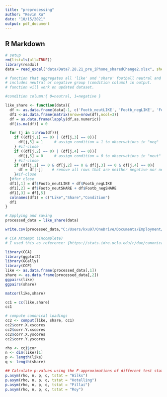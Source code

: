 ```yaml
---
title: "preprocessing"
author: "Kevin Xu"
date: "10/15/2021"
output: pdf_document
---
```


## R Markdown



```r
# setup
rm(list=ls(all=TRUE))
library(readxl)
data = read_excel("data/Data7.28.21_pre_iPhone_sharedChange2.xlsx", sheet="cleaned")
```

```r
# function that aggregates all 'like' and 'share' football neutral and negative variables (4). 
# includes neutral or negative group (condition column) in output.
# function will work on updated dataset.

#condition column:{ 0=neutral, 1=negative }

like_share <- function(data){
  df <- as.data.frame(data[-1, c('Footb_neutLIKE', 'Footb_negLIKE', 'Footb_neutSHARE','Footb_negSHARE')])
  df1 <-as.data.frame(matrix(nrow=nrow(df),ncol=3)) 
  df = as.data.frame(lapply(df,as.numeric))
  df[is.na(df)] = 0

  for (j in 1:nrow(df)){
    if ((df[j,1] == 0) | (df[j,3] == 0)){
      df[j,5] = 1     # assign condition = 1 to observations in "neg"
    } #if-close
    if ((df[j,2] == 0) | (df[j,4] == 0)){
      df[j,5] = 0     # assign condition = 0 to observations in "neut"
    } #if-close
    if (df[j,1] == 0 & df[j,2] == 0 & df[j,3] == 0 & df[j,4] == 0){
      df = df[-j]    # remove all rows that are neither negative nor neutral
    }#if-close
  }#for close
  df1[,1] = df$Footb_neutLIKE + df$Footb_negLIKE
  df1[,2] = df$Footb_neutSHARE + df$Footb_negSHARE
  df1[,3] = df[,5]
  colnames(df1) = c("Like","Share","Condition")
  df1 
}
```

```r
# Applying and saving 
processed_data = like_share(data)

write.csv(processed_data,"C:/Users/kxu97/OneDrive/Documents/Employment/C^2 Research Lab/CCA Example Presentation/neut_neg_preprocess.csv", row.names=FALSE)
```

```r
# CCA Attempt (incomplete)
# I used this as reference: {https://stats.idre.ucla.edu/r/dae/canonical-correlation-analysis/#:~:text=Canonical%20Correlation%20Analysis%20%7C%20R%20Data%20Analysis%20Examples.,where%20are%20there%20are%20multiple%20intercorrelated%20outcome%20variables}

library(CCA)
library(ggplot2)
library(GGally)
library(CCP)
like <- as.data.frame(processed_data[,1])
share <- as.data.frame(processed_data[,2])
ggpairs(like)                                 
ggpairs(share)
```

```r
matcor(like,share)
```

```r
cc1 = cc(like,share)
cc1
```

```r
# compute canonical loadings
cc2 <- comput(like, share, cc1)
cc2$corr.X.xscores
cc2$corr.Y.xscores
cc2$corr.X.yscores
cc2$corr.Y.yscores
```

```r
rho <- cc1$cor
n <- dim(like)[1]
p <- length(like)
q <- length(share)

## Calculate p-values using the F-approximations of different test statistics:
p.asym(rho, n, p, q, tstat = "Wilks")
p.asym(rho, n, p, q, tstat = "Hotelling")
p.asym(rho, n, p, q, tstat = "Pillai")
p.asym(rho, n, p, q, tstat = "Roy")
```

```r
```








